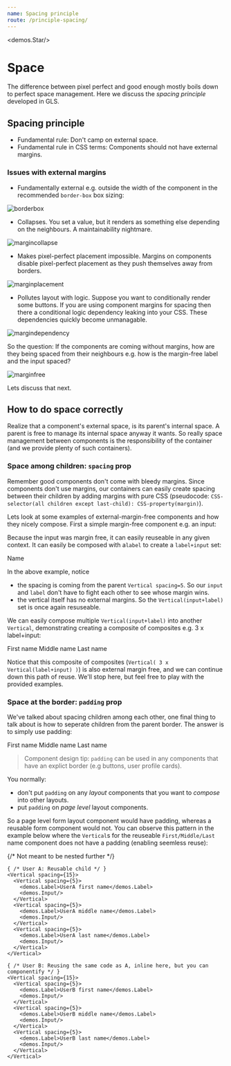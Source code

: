 ```yaml
---
name: Spacing principle
route: /principle-spacing/
---
```



<demos.Star/>

# Space

The difference between pixel perfect and good enough mostly boils down to perfect space management. Here we discuss the *spacing principle* developed in GLS.

## Spacing principle

* Fundamental rule: Don't camp on external space. 
* Fundamental rule in CSS terms: Components should not have external margins.

### Issues with external margins

- Fundamentally external e.g. outside the width of the component in the recommended `border-box` box sizing:

![borderbox](../images/borderbox.png)

- Collapses. You set a value, but it renders as something else depending on the neighbours. A maintainability nightmare.

![margincollapse](../images/margincollapse.png)

- Makes pixel-perfect placement impossible. Margins on components disable pixel-perfect placement as they push themselves away from borders.

![marginplacement](../images/marginplacement.png)

- Pollutes layout with logic. Suppose you want to conditionally render some buttons. If you are using component margins for spacing then there a conditional logic dependency leaking into your CSS. These dependencies quickly become unmanagable.

![margindependency](../images/margindependency.png)

So the question: If the components are coming without margins, how are they being spaced from their neighbours e.g. how is the margin-free label and the input spaced? 

![marginfree](../images/marginfree.png)

Lets discuss that next.

## How to do space correctly

Realize that a component's external space, is its parent's internal space. A parent is free to manage its internal space anyway it wants. So really space management between components is the responsibility of the container (and we provide plenty of such containers).

### Space among children: `spacing` prop
Remember good components don't come with bleedy margins. Since components don't use margins, our containers can easily create spacing between their children by adding margins with pure CSS (pseudocode: `CSS-selector(all children except last-child): CSS-property(margin)`).

Lets look at some examples of external-margin-free components and how they nicely compose. First a simple margin-free component e.g. an input:

<Playground>
  <demos.Input/>
</Playground>

Because the input was margin free, it can easily reuseable in any given context. It can easily be composed with a`label` to create a `label+input` set:

<Playground>
  <Vertical spacing={5}>
    <demos.Label>Name</demos.Label>
    <demos.Input/>
  </Vertical>
</Playground>

In the above example, notice
- the spacing is coming from the parent `Vertical spacing=5`. So our `input` and `label` don't have to fight each other to see whose margin wins.
- the vertical itself has no external margins. So the `Vertical(input+label)` set is once again resuseable.

We can easily compose multiple `Vertical(input+label)` into another `Vertical`, demonstrating creating a composite of composites e.g. 3 x label+input:

<Playground>
  <Vertical spacing={15}>
    <Vertical spacing={5}>
      <demos.Label>First name</demos.Label>
      <demos.Input/>
    </Vertical>
    <Vertical spacing={5}>
      <demos.Label>Middle name</demos.Label>
      <demos.Input/>
    </Vertical>
    <Vertical spacing={5}>
      <demos.Label>Last name</demos.Label>
      <demos.Input/>
    </Vertical>
  </Vertical>
</Playground>

Notice that this composite of composites (`Vertical( 3 x Vertical(label+input) )`) is also external margin free, and we can continue down this path of reuse. We'll stop here, but feel free to play with the provided examples.

### Space at the border: `padding` prop
We've talked about spacing children among each other, one final thing to talk about is how to seperate children from the parent border. The answer is to simply use padding: 

<Playground>
  <Vertical spacing={15} padding={15}>
    <Vertical spacing={5}>
      <demos.Label>First name</demos.Label>
      <demos.Input/>
    </Vertical>
    <Vertical spacing={5}>
      <demos.Label>Middle name</demos.Label>
      <demos.Input/>
    </Vertical>
    <Vertical spacing={5}>
      <demos.Label>Last name</demos.Label>
      <demos.Input/>
    </Vertical>
  </Vertical>
</Playground>

> Component design tip: `padding` can be used in any components that have an explict border (e.g buttons, user profile cards).

You normally:
* don't put `padding` on any *layout* components that you want to *compose* into other layouts.
* put `padding` on *page level* layout components.

So a page level form layout component would have padding, whereas a reusable form component would not. You can observe this pattern in the example below where the `Vertical`s for the reuseable `First/Middle/Last` name component does not have a padding (enabling seemless reuse): 

<Playground>
  {/* Not meant to be nested further */}
  <Vertical spacing={15} padding={15}>
    
    { /* User A: Reusable child */ }
    <Vertical spacing={15}>
      <Vertical spacing={5}>
        <demos.Label>UserA first name</demos.Label>
        <demos.Input/>
      </Vertical>
      <Vertical spacing={5}>
        <demos.Label>UserA middle name</demos.Label>
        <demos.Input/>
      </Vertical>
      <Vertical spacing={5}>
        <demos.Label>UserA last name</demos.Label>
        <demos.Input/>
      </Vertical>
    </Vertical>

    { /* User B: Reusing the same code as A, inline here, but you can componentify */ }
    <Vertical spacing={15}>
      <Vertical spacing={5}>
        <demos.Label>UserB first name</demos.Label>
        <demos.Input/>
      </Vertical>
      <Vertical spacing={5}>
        <demos.Label>UserB middle name</demos.Label>
        <demos.Input/>
      </Vertical>
      <Vertical spacing={5}>
        <demos.Label>UserB last name</demos.Label>
        <demos.Input/>
      </Vertical>
    </Vertical>

  </Vertical>
</Playground>